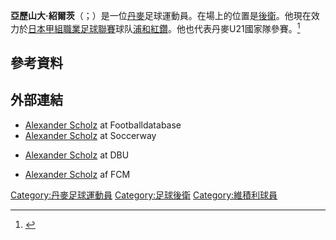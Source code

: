 {{Short description|Danish footballer}}
{{Use dmy dates|date=July 2019}}
{{Infobox football biography
| name = 亞歷山大·紹爾茨<br/> Alexander Scholz
| fullname = Alexander Scholz
| height = 1.89 m
| birth_date = {{Birth date and age|df=y|1992|10|24}}
| birth_place = [[丹麥|丹麥]][[哥本哈根|哥本哈根]]
| position = [[后卫_(足球)|中後衛]]
| currentclub = [[浦和紅鑽|浦和紅鑽]]
| clubnumber = 28
| youthyears1 = 
| youthclubs1 = {{tsl|en|Hedensted IF||海曾斯泰茲}}
| youthyears2 = 
| youthclubs2 = [[維積利足球俱樂部|維積利]]
| years1 = 2010–2012
| clubs1 = [[維積利足球俱樂部|維積利]]
| caps1 = 17
| goals1 = 0
| years2 = 2012
| clubs2 = [[史達蘭|史達蘭]]
| caps2 = 21
| goals2 = 5
| years3 = 2012–2015
| clubs3 = [[東佛蘭德洛克倫體育俱樂部|洛克倫]]
| caps3 = 70
| goals3 = 1
| years4 = 2015–2018
| clubs4 = [[標準列日|標準列日]]
| caps4 = 75
| goals4 = 1
| years5 = 2018
| clubs5 = [[布魯日足球俱樂部|布魯日]]
| caps5 = 6
| goals5 = 0
| years6 = 2018–2021
| clubs6 = [[中日德兰足球俱乐部|中日德兰]]
| caps6 = 92
| goals6 = 12
| years7 = 2021–
| clubs7 = [[浦和紅鑽|浦和紅鑽]]
| caps7 = 0
| goals7 = 0
| nationalyears1 = 2010–2011
| nationalteam1 = {{tsl|en|Denmark national under-19 football team||丹麥U19}}
| nationalcaps1 = 4
| nationalgoals1 = 0
| nationalyears2 = 2014–2015
| nationalteam2 = [[丹麥21歲以下國家足球隊|丹麥U21]]
| nationalcaps2 = 14
| nationalgoals2 = 0
| pcupdate = 2021年5月31日
| ntupdate = 
}}

'''亞歷山大·紹爾茨'''（{{lang-da|Alexander Scholz}}；{{bd|1992年|10月24日}}）是一位[[丹麥|丹麥]]足球運動員。在場上的位置是[[後衛|後衛]]。他現在效力於[[日本甲組職業足球聯賽|日本甲組職業足球聯賽]]球队[[浦和紅鑽|浦和紅鑽]]。他也代表丹麥U21國家隊參賽。<ref name="ASSW">{{soccerway|alexander-scholz/138628|accessdate=9 August 2017}}</ref>

==參考資料==
{{Reflist}}

==外部連結==
* [http://www.footballdatabase.eu/football.joueurs.alexander.scholz.168189.en.html Alexander Scholz] {{Wayback|url=http://www.footballdatabase.eu/football.joueurs.alexander.scholz.168189.en.html |date=20160308041134 }} at Footballdatabase
* [https://int.soccerway.com/players/alexander-scholz/138628/ Alexander Scholz] {{Wayback|url=https://int.soccerway.com/players/alexander-scholz/138628/ |date=20210526221140 }} at Soccerway
*{{in lang|da}} [http://www.dbu.dk/landshold/landsholdsdatabasen/PlayerInfo/6868 Alexander Scholz] {{Wayback|url=http://www.dbu.dk/landshold/landsholdsdatabasen/PlayerInfo/6868 |date=20210429001728 }} at DBU
*{{in lang|da}} [https://www.fcm.dk/truppen/alexander-scholz Alexander Scholz] {{Wayback|url=https://www.fcm.dk/truppen/alexander-scholz |date=20210429004523 }} af FCM

{{DEFAULTSORT: Scholz, Alexander}}
[[Category:丹麥足球運動員|Category:丹麥足球運動員]]
[[Category:足球後衛|Category:足球後衛]]
[[Category:維積利球員|Category:維積利球員]]